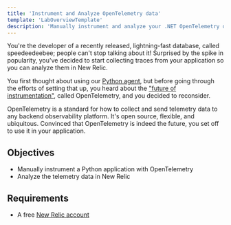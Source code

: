 ```yaml
---
title: 'Instrument and Analyze OpenTelemetry data'
template: 'LabOverviewTemplate'
description: 'Manually instrument and analyze your .NET OpenTelemetry data'
---
```


<Intro>

You're the developer of a recently released, lightning-fast database, called speedeedeebee; people can't stop talking about it! Surprised by the spike in popularity, you've decided to start collecting traces from your application so you can analyze them in New Relic.

You first thought about using our [Python agent](https://github.com/newrelic/newrelic-python-agent), but before going through the efforts of setting that up, you heard about the ["future of instrumentation"](https://newrelic.com/blog/best-practices/what-is-opentelemetry), called OpenTelemetry, and you decided to reconsider.

OpenTelemetry is a standard for how to collect and send telemetry data to any backend observability platform. It's open source, flexible, and ubiquitous. Convinced that OpenTelemetry is indeed the future, you set off to use it in your application.

</Intro>

<FlexWrapper>

<Objectives>

## Objectives

- Manually instrument a Python application with OpenTelemetry
- Analyze the telemetry data in New Relic

</Objectives>

<Requirements>

## Requirements

- A free [New Relic account](https://newrelic.com/signup?utm_source=developer-site)

</Requirements>

</FlexWrapper>
